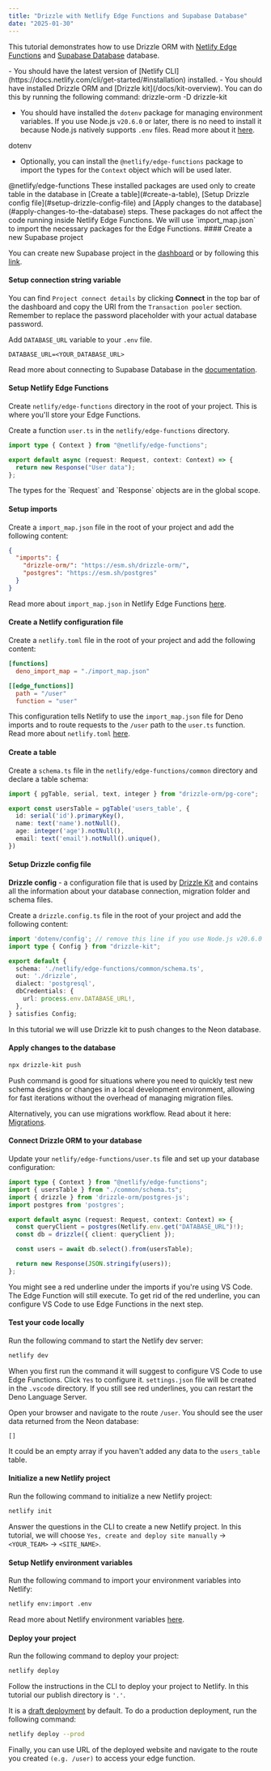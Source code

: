 ```yaml
---
title: "Drizzle with Netlify Edge Functions and Supabase Database"
date: "2025-01-30"
---
```



This tutorial demonstrates how to use Drizzle ORM with [Netlify Edge Functions](https://docs.netlify.com/edge-functions/overview/) and [Supabase Database](https://supabase.com/docs/guides/database/overview) database.

<Prerequisites>
- You should have the latest version of [Netlify CLI](https://docs.netlify.com/cli/get-started/#installation) installed.
- You should have installed Drizzle ORM and [Drizzle kit](/docs/kit-overview). You can do this by running the following command:
<Npm>
drizzle-orm
-D drizzle-kit
</Npm>

- You should have installed the `dotenv` package for managing environment variables. If you use Node.js `v20.6.0` or later, there is no need to install it because Node.js natively supports `.env` files. Read more about it [here](https://nodejs.org/en/blog/release/v20.6.0#built-in-env-file-support).
<Npm>
  dotenv
</Npm>

- Optionally, you can install the `@netlify/edge-functions` package to import the types for the `Context` object which will be used later.
<Npm>
  @netlify/edge-functions
</Npm>
</Prerequisites>

<Callout type="warning">
These installed packages are used only to create table in the database in [Create a table](#create-a-table), [Setup Drizzle config file](#setup-drizzle-config-file) and [Apply changes to the database](#apply-changes-to-the-database) steps. These packages do not affect the code running inside Netlify Edge Functions. We will use `import_map.json` to import the necessary packages for the Edge Functions.
</Callout>

<Steps>
#### Create a new Supabase project

You can create new Supabase project in the [dashboard](https://supabase.com/dashboard) or by following this [link](https://database.new/).

#### Setup connection string variable

You can find `Project connect details` by clicking **Connect** in the top bar of the dashboard and copy the URI from the `Transaction pooler` section. Remember to replace the password placeholder with your actual database password.

Add `DATABASE_URL` variable to your `.env` file.

```plaintext copy
DATABASE_URL=<YOUR_DATABASE_URL>
```

Read more about connecting to Supabase Database in the [documentation](https://supabase.com/docs/guides/database/connecting-to-postgres#connection-pooler).

#### Setup Netlify Edge Functions

Create `netlify/edge-functions` directory in the root of your project. This is where you'll store your Edge Functions.

Create a function `user.ts` in the `netlify/edge-functions` directory.

```typescript copy filename="netlify/edge-functions/user.ts"
import type { Context } from "@netlify/edge-functions";

export default async (request: Request, context: Context) => {
  return new Response("User data");
};
```

<Callout type="warning">
The types for the `Request` and `Response` objects are in the global scope.
</Callout>

#### Setup imports

Create a `import_map.json` file in the root of your project and add the following content:

```json copy filename="import_map.json"
{
  "imports": {
    "drizzle-orm/": "https://esm.sh/drizzle-orm/",
    "postgres": "https://esm.sh/postgres"
  }
}
```

Read more about `import_map.json` in Netlify Edge Functions [here](https://docs.netlify.com/edge-functions/api/#import-maps).

#### Create a Netlify configuration file

Create a `netlify.toml` file in the root of your project and add the following content:

```toml copy filename="netlify.toml"
[functions]
  deno_import_map = "./import_map.json"

[[edge_functions]]
  path = "/user"
  function = "user"
```

This configuration tells Netlify to use the `import_map.json` file for Deno imports and to route requests to the `/user` path to the `user.ts` function. 
Read more about `netlify.toml` [here](https://docs.netlify.com/configure-builds/file-based-configuration/).

#### Create a table

Create a `schema.ts` file in the `netlify/edge-functions/common` directory and declare a table schema:

```typescript copy filename="netlify/edge-functions/common/schema.ts"
import { pgTable, serial, text, integer } from "drizzle-orm/pg-core";

export const usersTable = pgTable('users_table', {
  id: serial('id').primaryKey(),
  name: text('name').notNull(),
  age: integer('age').notNull(),
  email: text('email').notNull().unique(),
})
```

#### Setup Drizzle config file

**Drizzle config** - a configuration file that is used by [Drizzle Kit](/docs/kit-overview) and contains all the information about your database connection, migration folder and schema files.

Create a `drizzle.config.ts` file in the root of your project and add the following content:

```typescript copy filename="drizzle.config.ts"
import 'dotenv/config'; // remove this line if you use Node.js v20.6.0 or later
import type { Config } from "drizzle-kit";

export default {
  schema: './netlify/edge-functions/common/schema.ts',
  out: './drizzle',
  dialect: 'postgresql',
  dbCredentials: {
    url: process.env.DATABASE_URL!,
  },
} satisfies Config;
```

In this tutorial we will use Drizzle kit to push changes to the Neon database.

#### Apply changes to the database

```bash copy
npx drizzle-kit push
```
<Callout type="warning">Push command is good for situations where you need to quickly test new schema designs or changes in a local development environment, allowing for fast iterations without the overhead of managing migration files.</Callout>

Alternatively, you can use migrations workflow. Read about it here: [Migrations](/docs/migrations).

#### Connect Drizzle ORM to your database

Update your `netlify/edge-functions/user.ts` file and set up your database configuration:

```typescript copy filename="netlify/edge-functions/user.ts"
import type { Context } from "@netlify/edge-functions";
import { usersTable } from "./common/schema.ts";
import { drizzle } from 'drizzle-orm/postgres-js';
import postgres from 'postgres';

export default async (request: Request, context: Context) => {
  const queryClient = postgres(Netlify.env.get("DATABASE_URL")!);
  const db = drizzle({ client: queryClient });

  const users = await db.select().from(usersTable);

  return new Response(JSON.stringify(users));
};
```

<Callout type="warning">
You might see a red underline under the imports if you're using VS Code. The Edge Function will still execute. To get rid of the red underline, you can configure VS Code to use Edge Functions in the next step.
</Callout>

#### Test your code locally

Run the following command to start the Netlify dev server:

```bash copy
netlify dev
```

When you first run the command it will suggest to configure VS Code to use Edge Functions. Click `Yes` to configure it. `settings.json` file will be created in the `.vscode` directory.
If you still see red underlines, you can restart the Deno Language Server.

Open your browser and navigate to the route `/user`. You should see the user data returned from the Neon database:

```plaintext
[]
```

It could be an empty array if you haven't added any data to the `users_table` table.

#### Initialize a new Netlify project

Run the following command to initialize a new Netlify project:

```bash copy
netlify init
```

Answer the questions in the CLI to create a new Netlify project. In this tutorial, we will choose `Yes, create and deploy site manually` -> `<YOUR_TEAM>` -> `<SITE_NAME>`.

#### Setup Netlify environment variables

Run the following command to import your environment variables into Netlify:

```bash copy
netlify env:import .env
```

Read more about Netlify environment variables [here](https://docs.netlify.com/environment-variables/get-started/).

#### Deploy your project

Run the following command to deploy your project:

```bash copy
netlify deploy
```

Follow the instructions in the CLI to deploy your project to Netlify. In this tutorial our publish directory is `'.'`.

It is a [draft deployment](https://docs.netlify.com/cli/get-started/#draft-deploys) by default.
To do a production deployment, run the following command:

```bash copy
netlify deploy --prod
```

</Steps>

Finally, you can use URL of the deployed website and navigate to the route you created `(e.g. /user)` to access your edge function.


